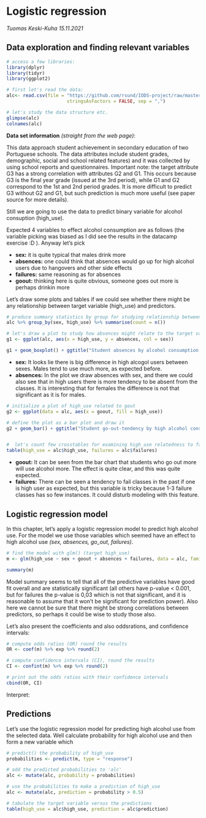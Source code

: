 # Logistic regression

*Tuomas Keski-Kuha 15.11.2021*

## Data exploration and finding relevant variables

```r
# access a few libraries: 
library(dplyr)
library(tidyr)
library(ggplot2)

# first let's read the data: 
alc<- read.csv(file = "https://github.com/rsund/IODS-project/raw/master/data/alc.csv", 
                      stringsAsFactors = FALSE, sep = ",")

# let's study the data structure etc. 
glimpse(alc)
colnames(alc)

```

**Data set information** *(straight from the web page)*: 

This data approach student achievement in secondary education of two Portuguese schools. The data attributes include student grades, demographic, social and school related features) and it was collected by using school reports and questionnaires. Important note: the target attribute G3 has a strong correlation with attributes G2 and G1. This occurs because G3 is the final year grade (issued at the 3rd period), while G1 and G2 correspond to the 1st and 2nd period grades. It is more difficult to predict G3 without G2 and G1, but such prediction is much more useful (see paper source for more details).

Still we are going to use the data to predict binary variable for alcohol consuption (high_use).

Expected 4 variables to effect alcohol consumption are as follows (the variable picking was biased as I did see the results in the datacamp exercise :D ). Anyway let's pick 

- **sex:** it is quite typical that males drink more 
- **absences:** one could think that absences would go up for high alcohol users due to hangovers and other side effects
- **failures:** same reasoning as for absences
- **goout:** thinking here is quite obvious, someone goes out more is perhaps drinkin more

Let's draw some plots and tables if we could see whether there might be any relationship between target variable (high_use) and predictors. 


```r
# produce summary statistics by group for studying relationship between high_use and sex
alc %>% group_by(sex, high_use) %>% summarise(count = n())

# let's draw a plot to study how absences might relate to the target variable
g1 <- ggplot(alc, aes(x = high_use, y = absences, col = sex))

g1 + geom_boxplot() + ggtitle("Student absences by alcohol consumption and sex")

```

- **sex:** It looks lie there is big difference in high alcogol users between sexes. Males tend to use much more, as expected before. 
- **absences:** In the plot we draw absences with sex, and there we could also see that in high users there is more tendency to be absent from the classes. It is interesting that for females the difference is not that significant as it is for males. 

```r
# initialize a plot of high_use related to gout
g2 <- ggplot(data = alc, aes(x = goout, fill = high_use))

# define the plot as a bar plot and draw it
g2 + geom_bar() + ggtitle("Student go-out-tendency by high alcohol consumption")


#  let's count few crosstables for examining high_use relatedness to failures
table(high_use = alc$high_use, failures = alc$failures)

```

- **goout:** It can be seen from the bar chart that students who go out more will use alcohol more. The effect is quite clear, and this was quite expected. 
- **failures:** There can be seen a tendency to fail classes in the past if one is high user as expected, but this variable is tricky because 1-3 failure classes has so few instances. It could disturb modeling with this feature. 

## Logistic regression model

In this chapter, let's apply a logistic regression model to predict high alcohol use. For the model we use those variables which seemed have an effect to high alcohol use *(sex, absences, go_out, failures)*. 

```r
# find the model with glm() (target high_use)
m <- glm(high_use ~ sex + goout + absences + failures, data = alc, family = "binomial")

summary(m)
```

Model summary seems to tell that all of the predictive variables have good fit overall and are statistically significant (all others have p-value < 0.001, but for failures the p-value is 0,03 which is not that significant, and it is reasonable to assume that it won't be significant for prediction power). Also here we cannot be sure that there might be strong correlations between predictors, so perhaps it could be wise to study those also. 

Let's also present the coefficients and also oddsrations, and confidence intervals: 

```r
# compute odds ratios (OR) round the results
OR <- coef(m) %>% exp %>% round(2)

# compute confidence intervals (CI), round the results
CI <- confint(m) %>% exp %>% round(2)

# print out the odds ratios with their confidence intervals
cbind(OR, CI)

```
Interpret: 

## Predictions

Let's use the logistic regression model for predicting high alcohol use from the selected data. Well calculate probability for high alcohol use and then form a new variable which 

```r
# predict() the probability of high_use
probabilities <- predict(m, type = "response")

# add the predicted probabilities to 'alc'
alc <- mutate(alc, probability = probabilities)

# use the probabilities to make a prediction of high_use
alc <- mutate(alc, prediction = probability > 0.5)

# tabulate the target variable versus the predictions
table(high_use = alc$high_use, prediction = alc$prediction)

```